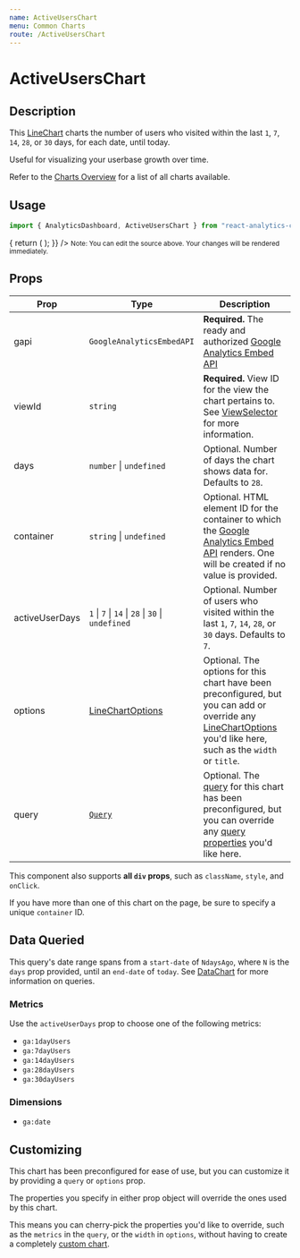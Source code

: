 ```yaml
---
name: ActiveUsersChart
menu: Common Charts
route: /ActiveUsersChart
---
```



<h1>ActiveUsersChart</h1>

## Description

This [LineChart](/LineChart) charts the number of users who visited within the last `1`, `7`, `14`, `28`, or `30` days, for each date, until today.

Useful for visualizing your userbase growth over time.

Refer to the [Charts Overview](/charts) for a list of all charts available.

## Usage

```jsx
import { AnalyticsDashboard, ActiveUsersChart } from "react-analytics-charts";
```

<Playground>
  <AnalyticsDashboard
    authOptions={{ clientId }}
    renderCharts={(gapi, viewId) => {
      return (
        <ActiveUsersChart
          gapi={gapi}
          viewId={viewId}
          days={28}
          activeUserDays={7}
        />
      );
    }}
  />
</Playground>
<small>
  Note: You can edit the source above. Your changes will be rendered
  immediately.
</small>

## Props

| Prop           | Type                                                                  | Description                                                                                                                                                                                         |
| -------------- | --------------------------------------------------------------------- | --------------------------------------------------------------------------------------------------------------------------------------------------------------------------------------------------- |
| gapi           | `GoogleAnalyticsEmbedAPI`                                             | **Required.** The ready and authorized [Google Analytics Embed API](https://justinmahar.github.io/react-use-analytics-api/)                                                                         |
| viewId         | `string`                                                              | **Required.** View ID for the view the chart pertains to. See [ViewSelector](/ViewSelector) for more information.                                                                                   |
| days           | `number` &#124; `undefined`                                           | Optional. Number of days the chart shows data for. Defaults to `28`.                                                                                                                                |
| container      | `string` &#124; `undefined`                                           | Optional. HTML element ID for the container to which the [Google Analytics Embed API](https://justinmahar.github.io/react-use-analytics-api/) renders. One will be created if no value is provided. |
| activeUserDays | `1` &#124; `7` &#124; `14` &#124; `28` &#124; `30` &#124; `undefined` | Optional. Number of users who visited within the last `1`, `7`, `14`, `28`, or `30` days. Defaults to `7`.                                                                                          |
| options        | [LineChartOptions](/LineChart#chart-options)                          | Optional. The options for this chart have been preconfigured, but you can add or override any [LineChartOptions](/LineChart#chart-options) you'd like here, such as the `width` or `title`.         |
| query          | [`Query`](/DataChart#query-prop)                                      | Optional. The [query](/DataChart#query-prop) for this chart has been preconfigured, but you can override any [query properties](/DataChart#query-prop) you'd like here.                             |

This component also supports **all `div` props**, such as `className`, `style`, and `onClick`.

If you have more than one of this chart on the page, be sure to specify a unique `container` ID.

## Data Queried

This query's date range spans from a `start-date` of `NdaysAgo`, where `N` is the `days` prop provided, until an `end-date` of `today`. See [DataChart](/DataChart) for more information on queries.

### Metrics

Use the `activeUserDays` prop to choose one of the following metrics:

- `ga:1dayUsers`
- `ga:7dayUsers`
- `ga:14dayUsers`
- `ga:28dayUsers`
- `ga:30dayUsers`

### Dimensions

- `ga:date`

## Customizing

This chart has been preconfigured for ease of use, but you can customize it by providing a `query` or `options` prop.

The properties you specify in either prop object will override the ones used by this chart.

This means you can cherry-pick the properties you'd like to override, such as the `metrics` in the `query`, or the `width` in `options`, without having to create a completely [custom chart](/charts#custom-charts).
